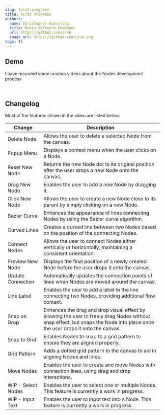 ```yaml
---
slug: first-progress
title: First Progress
authors:
  name: Christopher Kiessling
  title: Ninja Software Engineer
  url: https://github.com/crsk
  image_url: https://github.com/crsk.png
tags: []
---
```


## Demo
I have recorded some random videos about the Nodes development process

<ReactPlayer controls width="100%" url='https://youtu.be/hitp2Lyy80s'/>
<br />

## Changelog
Most of the features shown in the video are listed below:

<table>
  <thead>
  <tr>
    <th>Change</th>
    <th>Description</th>
  </tr>
  </thead>
  <tbody>
    <tr>
      <td>Delete Node</td>
      <td>Allows the user to delete a selected Node from the canvas.</td>
    </tr>
    <tr>
      <td>Popup Menu</td>
      <td>Displays a context menu when the user clicks on a Node.</td>
    </tr>
    <tr>
      <td>Reset New Node</td>
      <td>Returns the new Node dot to its original position after the user drops a new Node onto the canvas.</td>
    </tr>
    <tr>
      <td>Drag New Node</td>
      <td>Enables the user to add a new Node by dragging it.</td>
    </tr>
    <tr>
      <td>Click New Node</td>
      <td>Allows the user to create a new Node close to its parent by simply clicking on a new Node.</td>
    </tr>
    <tr>
      <td>Bezier Curve</td>
      <td>Enhances the appearance of lines connecting Nodes by using the Bezier curve algorithm.</td>
    </tr>
    <tr>
      <td>Curved Lines</td>
      <td>Creates a curved line between two Nodes based on the position of the connecting Nodes.</td>
    </tr>
    <tr>
      <td>Connect Nodes</td>
      <td>Allows the user to connect Nodes either vertically or horizontally, maintaining a consistent orientation.</td>
    </tr>
    <tr>
      <td>Preview New Node</td>
      <td>Displays the final position of a newly created Node before the user drops it onto the canvas.</td>
    </tr>
    <tr>
      <td>Update Connection</td>
      <td>Automatically updates the connection points of lines when Nodes are moved around the canvas.</td>
    </tr>
    <tr>
      <td>Line Label</td>
      <td>Enables the user to add a label to the line connecting two Nodes, providing additional flow context.</td>
    </tr>
    <tr>
      <td>Snap on Drop</td>
      <td>Enhances the drag and drop visual effect by allowing the user to freely drag Nodes without snap effect, but snaps the Node into place once the user drops it onto the canvas.</td>
    </tr>
    <tr>
      <td>Snap to Grid</td>
      <td>Enables Nodes to snap to a grid pattern to ensure they are aligned properly.</td>
    </tr>
    <tr>
      <td>Grid Pattern</td>
      <td>Adds a dotted grid pattern to the canvas to aid in aligning Nodes and lines.</td>
    </tr>
    <tr>
      <td>Move Nodes</td>
      <td>Enables the user to create and move Nodes with connection lines, using drag and drop interactions.</td>
    </tr>
    <tr>
      <td>WIP - Select Nodes</td>
      <td>Enables the user to select one or multiple Nodes. This feature is currently a work in progress.</td>
    </tr>
    <tr>
      <td>WIP - Input Text</td>
      <td>Enables the user to input text into a Node. This feature is currently a work in progress.</td>
    </tr>
  </tbody>
</table>